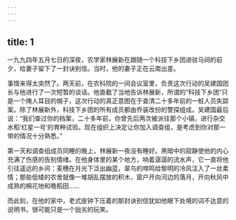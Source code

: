 ```yaml
---
---
---
```

title: 1
---




一九九四年五月七日的深夜，农学家林展新在跟随一个科技下乡团进驻马祠的前夕，给妻子留下了一封诀别信。当时，他的妻子正在云南出差。

事情来得太突然了。两天前，在农科院的一间会议室里，负责这次行动的吴建国团长与他进行了一次短暂的谈话。他直截了当地告诉林展新，所谓的“科技下乡团”只是一个掩人耳目的幌子，这次行动的真正意图在于查清二十多年前的一桩人员失踪案。除了林展新外，科技下乡团的所有成员都由乔装改扮的警探组成。吴建国最后说：“我们查过你的档案，二十多年前，你曾先后两次被派往那个小镇，进行杂交水稻‘红星一号’的育种试验。现在组织上决定让你加入调查组，是考虑到你对那一带的情况十分熟悉。”

第一天和调查组成员同睡的晚上，林展新一夜没有睡好。黑暗中的寂静使他的内心充满了伤感的告别情绪。在他身体里的某个地方，响着潺潺的流水声，它一直将他引往遥远的乡间：麦穗在月光下泛出幽蓝，翠鸟的啼鸣给黎明的冷风注入了一丝柔情；那些低矮的农舍就像一堆胡乱摆放的积木，窗户开向河边的落月，开向秋风中成熟的棉花地和晚稻田……

而此刻，在他的家中，老式座钟下压着的那封诀别信犹如他眼下处境的词不达意的说明书，很可能只是一个拙劣的玩笑。